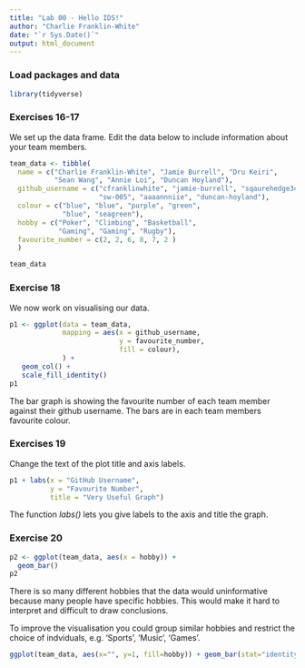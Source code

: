 ```yaml
---
title: "Lab 00 - Hello IDS!"
author: "Charlie Franklin-White"
date: "`r Sys.Date()`"
output: html_document
---
```


### Load packages and data

```r
library(tidyverse) 
```

### Exercises 16-17

We set up the data frame. Edit the data below to include information about your team members.

```r
team_data <- tibble(
  name = c("Charlie Franklin-White", "Jamie Burrell", "Dru Keiri", 
           "Sean Wang", "Annie Loi", "Duncan Hoyland"),
  github_username = c("cfranklinwhite", "jamie-burrell", "sqaurehedge34", 
                      "sw-005", "aaaannniie", "duncan-hoyland"), 
  colour = c("blue", "blue", "purple", "green", 
             "blue", "seagreen"),
  hobby = c("Poker", "Climbing", "Basketball", 
            "Gaming", "Gaming", "Rugby"),
  favourite_number = c(2, 2, 6, 8, 7, 2 )
  )

team_data
```

### Exercise 18

We now work on visualising our data. 

```r
p1 <- ggplot(data = team_data, 
             mapping = aes(x = github_username, 
                           y = favourite_number,
                           fill = colour), 
             ) +
   geom_col() +
   scale_fill_identity()
p1
```


The bar graph is showing the favourite number of each team member against their github username. The bars are in each team members favourite colour.

### Exercises 19

Change the text of the plot title and axis labels.

```r
p1 + labs(x = "GitHub Username", 
          y = "Favourite Number",
          title = "Very Useful Graph")
```

The function *labs()* lets you give labels to the axis and title the graph.

### Exercise 20

```r
p2 <- ggplot(team_data, aes(x = hobby)) +
  geom_bar()
p2
```

There is so many different hobbies that the data would uninformative because many people have specific hobbies. This would make it hard to interpret and difficult to draw conclusions. 

To improve the visualisation you could group similar hobbies and restrict the choice of indviduals, e.g. 'Sports', 'Music', 'Games'.


```r

ggplot(team_data, aes(x="", y=1, fill=hobby)) + geom_bar(stat="identity", width=1) + coord_polar("y", start=0)


```


